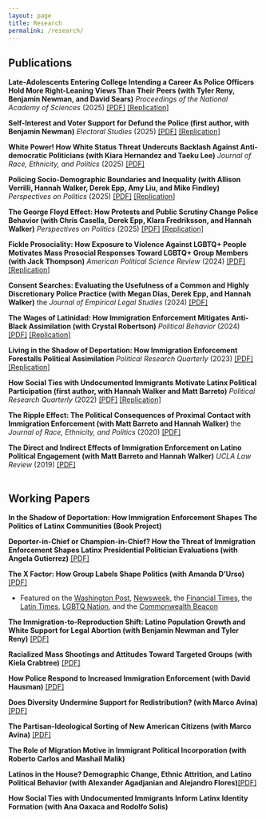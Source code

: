 ```yaml
---
layout: page
title: Research
permalink: /research/
---
```


## Publications

**Late-Adolescents Entering College Intending a Career As Police Officers Hold More Right-Leaning Views Than Their Peers (with Tyler Reny, Benjamin Newman, and David Sears)** *Proceedings of the National Academy of Sciences* (2025) [[PDF]](pdfs/pubs/selection.pdf) [[Replication]](https://osf.io/tzfb9/files/osfstorage)

**Self-Interest and Voter Support for Defund the Police (first author, with Benjamin Newman)** *Electoral Studies* (2025) [[PDF]](pdfs/pubs/dtp_fin.pdf)  [[Replication]](https://www.dropbox.com/scl/fo/4ncs5v9h4jzp0jdo61mon/AE8qMsary3gnSLiR2sQYRh4?rlkey=7udwp19n4dlzecic0j6mpbjgf&st=onhxg6il&dl=0
) 

**White Power! How White Status Threat Undercuts Backlash Against Anti-democratic Politicians (with Kiara Hernandez and Taeku Lee)** *Journal of Race, Ethnicity, and Politics* (2025) [[PDF]](pdfs/pubs/j6_fin.pdf)

**Policing Socio-Demographic Boundaries and Inequality (with Allison Verrilli, Hannah Walker, Derek Epp, Amy Liu, and Mike Findley)** *Perspectives on Politics* (2025) [[PDF]](pdfs/pubs/boundaries_fin.pdf) [[Replication]](https://doi.org/10.7910/DVN/LLRHWU)

**The George Floyd Effect: How Protests and Public Scrutiny Change Police Behavior (with Chris Casella, Derek Epp, Klara Fredriksson, and Hannah Walker)** *Perspectives on Politics* (2025) [[PDF]](pdfs/pubs/gf_fin.pdf) [[Replication]](https://doi.org/10.7910/DVN/KKFQAH)

**Fickle Prosociality: How Exposure to Violence Against LGBTQ+ People Motivates Mass Prosocial Responses Toward LGBTQ+ Group Members (with Jack Thompson)** *American Political Science Review* (2024) [[PDF]](pdfs/pubs/pulseapsr.pdf) [[Replication]](https://doi.org/10.7910/DVN/PA2XXO)

**Consent Searches: Evaluating the Usefulness of a Common and Highly Discretionary Police Practice (with Megan Dias, Derek Epp, and Hannah Walker)** the *Journal of Empirical Legal Studies* (2024) [[PDF]](pdfs/pubs/consentfinal.pdf)

**The Wages of Latinidad: How Immigration Enforcement Mitigates Anti-Black Assimilation (with Crystal Robertson)** *Political Behavior* (2024) [[PDF]](pdfs/pubs/wages.pdf) [[Replication]](https://doi.org/10.7910/DVN/WG1QRH)

**Living in the Shadow of Deportation: How Immigration Enforcement Forestalls Political Assimilation ** *Political Research Quarterly* (2023) [[PDF]](pdfs/pubs/depthreat1.pdf) [[Replication]](https://www.dropbox.com/s/j362qehlr3p2an6/replication_prq.zip?dl=0)

**How Social Ties with Undocumented Immigrants Motivate Latinx Political Participation (first author, with Hannah Walker and Matt Barreto)** *Political Research Quarterly* (2022) [[PDF]](pdfs/pubs/prq_cacc.pdf) [[Replication]](https://www.dropbox.com/s/ywh8fwa9ms02nnc/replication_folder.zip?dl=0)

**The Ripple Effect: The Political Consequences of Proximal Contact with Immigration Enforcement (with Matt Barreto and Hannah Walker)** the *Journal of Race, Ethnicity, and Politics* (2020) [[PDF]](pdfs/pubs/ripple_effect.pdf)

**The Direct and Indirect Effects of Immigration Enforcement on Latino Political Engagement (with Matt Barreto and Hannah Walker)** *UCLA Law Review* (2019) [[PDF]](pdfs/pubs/enforcement_engagement.pdf)
<br> <br> 

## Working Papers

**In the Shadow of Deportation: How Immigration Enforcement Shapes The Politics of Latinx Communities (Book Project)**

**Deporter-in-Chief or Champion-in-Chief? How the Threat of Immigration Enforcement Shapes Latinx Presidential Politician Evaluations (with Angela Gutierrez)**  [[PDF]](pdfs/wps/threatprefs3.pdf)

**The X Factor: How Group Labels Shape Politics (with Amanda D'Urso)**  [[PDF]](pdfs/wps/latinx_project.pdf)

<ul>
  <li>Featured on the [Washington Post](https://www.washingtonpost.com/opinions/2024/11/01/latinx-latinos-trump-democrats/), [Newsweek](https://www.newsweek.com/latinx-latino-voters-donald-trump-1977268), the [Financial Times](https://www.ft.com/content/73a1836d-0faa-4c84-b973-554e2ca3a227), the [Latin Times](https://www.latintimes.com/use-term-latinx-democratic-politicians-costing-them-votes-new-study-claims-564359), [LGBTQ Nation](https://www.lgbtqnation.com/2024/10/latino-voters-are-more-likely-to-oppose-politicians-who-use-the-term-latinx/), and the [Commonwealth Beacon](https://commonwealthbeacon.org/politics/study-finds-use-of-gender-neutral-latinx-by-democratic-pols-is-costing-them-votes/) </li>
</ul>


**The Immigration-to-Reproduction Shift: Latino Population Growth and White Support for Legal Abortion (with Benjamin Newman and Tyler Reny)** [[PDF]](pdfs/wps/abortion.pdf)

**Racialized Mass Shootings and Attitudes Toward Targeted Groups (with Kiela Crabtree)** [[PDF]](pdfs/wps/rviolence.pdf)

**How Police Respond to Increased Immigration Enforcement (with David Hausman)** [[PDF]](pdfs/wps/immigration_policing.pdf)

**Does Diversity Undermine Support for Redistribution? (with Marco Avina)** [[PDF]](pdfs/wps/redistribution.pdf)

**The Partisan-Ideological Sorting of New American Citizens (with Marco Avina)** [[PDF]](pdfs/wps/citsorting.pdf)

**The Role of Migration Motive in Immigrant Political Incorporation (with Roberto Carlos and Mashail Malik)** 

**Latinos in the House? Demographic Change, Ethnic Attrition, and Latino Political Behavior (with Alexander Agadjanian and Alejandro Flores)**[[PDF]](pdfs/wps/ethnic_attrition.pdf) 

**How Social Ties with Undocumented Immigrants Inform Latinx Identity Formation (with Ana Oaxaca and Rodolfo Solis)**